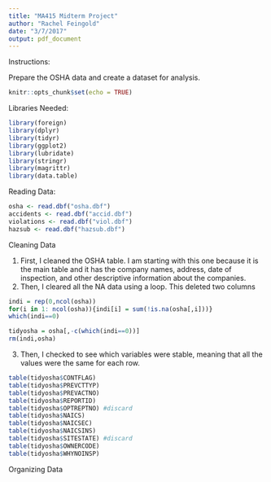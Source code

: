 ```yaml
---
title: "MA415 Midterm Project"
author: "Rachel Feingold"
date: "3/7/2017"
output: pdf_document
---
```

Instructions:

Prepare the OSHA data and create a dataset for analysis.
```r
knitr::opts_chunk$set(echo = TRUE)
```
Libraries Needed:
```r
library(foreign)
library(dplyr)
library(tidyr)
library(ggplot2)
library(lubridate)
library(stringr)
library(magrittr)
library(data.table)
```


Reading Data:
```r
osha <- read.dbf("osha.dbf")
accidents <- read.dbf("accid.dbf")
violations <- read.dbf("viol.dbf")
hazsub <- read.dbf("hazsub.dbf")
```

Cleaning Data

1. First, I cleaned the OSHA table. I am starting with this one because it is the main table and it has the company names, address, date of inspection, and other descriptive information about the companies.
2. Then, I cleared all the NA data using a loop. This deleted two columns
```r
indi = rep(0,ncol(osha))
for(i in 1: ncol(osha)){indi[i] = sum(!is.na(osha[,i]))}
which(indi==0)

tidyosha = osha[,-c(which(indi==0))]
rm(indi,osha)
```
3. Then, I checked to see which variables were stable, meaning that all the values were the same for each row.
```r
table(tidyosha$CONTFLAG) 
table(tidyosha$PREVCTTYP) 
table(tidyosha$PREVACTNO) 
table(tidyosha$REPORTID)
table(tidyosha$OPTREPTNO) #discard
table(tidyosha$NAICS) 
table(tidyosha$NAICSEC) 
table(tidyosha$NAICSINS)
table(tidyosha$SITESTATE) #discard
table(tidyosha$OWNERCODE)
table(tidyosha$WHYNOINSP)

```
Organizing Data